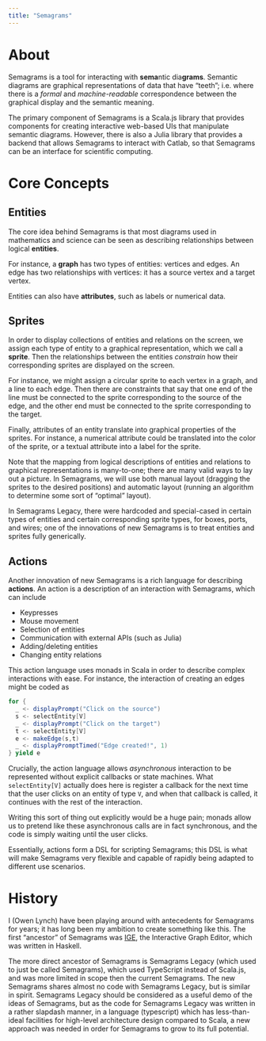 ```yaml
---
title: "Semagrams"
---
```


# About

Semagrams is a tool for interacting with **sema**ntic dia**grams**. Semantic diagrams are graphical representations of data that have "teeth"; i.e. where there is a *formal* and *machine-readable* correspondence between the graphical display and the semantic meaning.

The primary component of Semagrams is a Scala.js library that provides components for creating interactive web-based UIs that manipulate semantic diagrams. However, there is also a Julia library that provides a backend that allows Semagrams to interact with Catlab, so that Semagrams can be an interface for scientific computing.

# Core Concepts

## Entities

The core idea behind Semagrams is that most diagrams used in mathematics and science can be seen as describing relationships between logical **entities**.

For instance, a **graph** has two types of entities: vertices and edges. An edge has two relationships with vertices: it has a source vertex and a target vertex.

Entities can also have **attributes**, such as labels or numerical data.

## Sprites

In order to display collections of entities and relations on the screen, we assign each type of entity to a graphical representation, which we call a **sprite**. Then the relationships between the entities *constrain* how their corresponding sprites are displayed on the screen.

For instance, we might assign a circular sprite to each vertex in a graph, and a line to each edge. Then there are constraints that say that one end of the line must be connected to the sprite corresponding to the source of the edge, and the other end must be connected to the sprite corresponding to the target.

Finally, attributes of an entity translate into graphical properties of the sprites. For instance, a numerical attribute could be translated into the color of the sprite, or a textual attribute into a label for the sprite.

Note that the mapping from logical descriptions of entities and relations to graphical representations is many-to-one; there are many valid ways to lay out a picture. In Semagrams, we will use both manual layout (dragging the sprites to the desired positions) and automatic layout (running an algorithm to determine some sort of "optimal" layout).

In Semagrams Legacy, there were hardcoded and special-cased in certain types of entities and certain corresponding sprite types, for boxes, ports, and wires; one of the innovations of new Semagrams is to treat entities and sprites fully generically.

## Actions

Another innovation of new Semagrams is a rich language for describing **actions**. An action is a description of an interaction with Semagrams, which can include

- Keypresses
- Mouse movement
- Selection of entities
- Communication with external APIs (such as Julia)
- Adding/deleting entities
- Changing entity relations

This action language uses monads in Scala in order to describe complex interactions with ease. For instance, the interaction of creating an edges might be coded as

```scala
for {
  _ <- displayPrompt("Click on the source")
  s <- selectEntity[V]
  _ <- displayPrompt("Click on the target")
  t <- selectEntity[V]
  e <- makeEdge(s,t)
  _ <- displayPromptTimed("Edge created!", 1)
} yield e
```

Crucially, the action language allows *asynchronous* interaction to be represented without explicit callbacks or state machines. What `selectEntity[V]` actually does here is register a callback for the next time that the user clicks on an entity of type `V`, and when that callback is called, it continues with the rest of the interaction.

Writing this sort of thing out explicitly would be a huge pain; monads allow us to pretend like these asynchronous calls are in fact synchronous, and the code is simply waiting until the user clicks.

Essentially, actions form a DSL for scripting Semagrams; this DSL is what will make Semagrams very flexible and capable of rapidly being adapted to different use scenarios.

# History

I (Owen Lynch) have been playing around with antecedents for Semagrams for years; it has long been my ambition to create something like this. The first "ancestor" of Semagrams was [IGE](https://github.com/olynch/ige), the Interactive Graph Editor, which was written in Haskell.

The more direct ancestor of Semagrams is Semagrams Legacy (which used to just be called Semagrams), which used TypeScript instead of Scala.js, and was more limited in scope then the current Semagrams. The new Semagrams shares almost no code with Semagrams Legacy, but is similar in spirit. Semagrams Legacy should be considered as a useful demo of the ideas of Semagrams, but as the code for Semagrams Legacy was written in a rather slapdash manner, in a language (typescript) which has less-than-ideal facilities for high-level architecture design compared to Scala, a new approach was needed in order for Semagrams to grow to its full potential.
